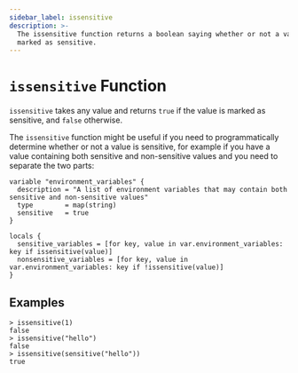 ```yaml
---
sidebar_label: issensitive
description: >-
  The issensitive function returns a boolean saying whether or not a value is
  marked as sensitive.
---
```


# `issensitive` Function

`issensitive` takes any value and returns `true` if the value is marked as
sensitive, and `false` otherwise.

The `issensitive` function might be useful if you need to programmatically
determine whether or not a value is sensitive, for example if you have a value
containing both sensitive and non-sensitive values and you need to separate the
two parts:

```hcl
variable "environment_variables" {
  description = "A list of environment variables that may contain both sensitive and non-sensitive values"
  type        = map(string)
  sensitive   = true
}

locals {
  sensitive_variables = [for key, value in var.environment_variables: key if issensitive(value)]
  nonsensitive_variables = [for key, value in var.environment_variables: key if !issensitive(value)]
}
```

## Examples

```
> issensitive(1)
false
> issensitive("hello")
false
> issensitive(sensitive("hello"))
true
```
